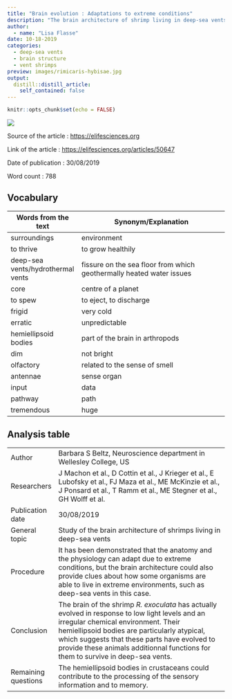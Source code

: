 ```yaml
---
title: "Brain evolution : Adaptations to extreme conditions"
description: "The brain architecture of shrimp living in deep-sea vents provides clues to how these organisms have adapted to extreme living."
author:
  - name: "Lisa Flasse"
date: 10-18-2019
categories:
  - deep-sea vents
  - brain structure
  - vent shrimps
preview: images/rimicaris-hybisae.jpg
output:
  distill::distill_article:
    self_contained: false
---
```


```r
knitr::opts_chunk$set(echo = FALSE)
```

![](http://localhost:8787/file_show?path=%2Fmedia%2Fsf_shared%2Fprojects%2Flisa-flasse-blog%2F_posts%2F2019-10-18-brain-evolution-adaptations-to-extreme-conditions%2Fimages%2Frimicaris-hybisae.jpg)

Source of the article : <https://elifesciences.org>

Link of the article : <https://elifesciences.org/articles/50647>

Date of publication : 30/08/2019

Word count : 788

## Vocabulary 

| Words from the text               | Synonym/Explanation                                                  |
| --------------------------------- | -------------------------------------------------------------------- |
| surroundings                      | environment                                                          |
| to thrive                         | to grow healthily                                                    |
| deep-sea vents/hydrothermal vents | fissure on the sea floor from which geothermally heated water issues |
| core                              | centre of a planet                                                   |
| to spew                           | to eject, to discharge                                               |
| frigid                            | very cold                                                            |
| erratic                           | unpredictable                                                        |
| hemiellipsoid bodies              | part of the brain in arthropods                                      |
| dim                               | not bright                                                           |
| olfactory                         | related to the sense of smell                                        |
| antennae                          | sense organ                                                          |
| input                             | data                                                                 |
| pathway                           | path                                                                 |
| tremendous                        | huge                                                                 |

## Analysis table 

|                     |                                                                                                                                                                                |
| ------------------- | ------------------------------------------------------------------------------------------------------------------------------------------------------------------------------ |
| Author              | Barbara S Beltz, Neuroscience department in Wellesley College, US                                                                                                              |
| Researchers         | J Machon et al., D Cottin et al., J Krieger et al., E Lubofsky et al., FJ Maza et al., ME McKinzie et al., J Ponsard et al., T Ramm et al., ME Stegner et al., GH Wolff et al. |
| Publication date    | 30/08/2019                                                                                                                                                                     |
| General topic       | Study of the brain architecture of shrimps living in deep-sea vents                                                                                                            |
| Procedure           | It has been demonstrated that the anatomy and the physiology can adapt due to extreme conditions, but the brain architecture could also provide clues about how some organisms are able to live in extreme environments, such as deep-sea vents in this case.                                |
| Conclusion          | The brain of the shrimp *R. exoculata* has actually evolved in response to low light levels and an irregular chemical environment. Their hemiellipsoid bodies are particularly atypical, which suggests that these parts have evolved to provide these animals additionnal functions for them to survive in deep-sea vents.                                                                                         |
| Remaining questions | The hemiellipsoid bodies in crustaceans could contribute to the processing of the sensory information and to memory.                                                            |
